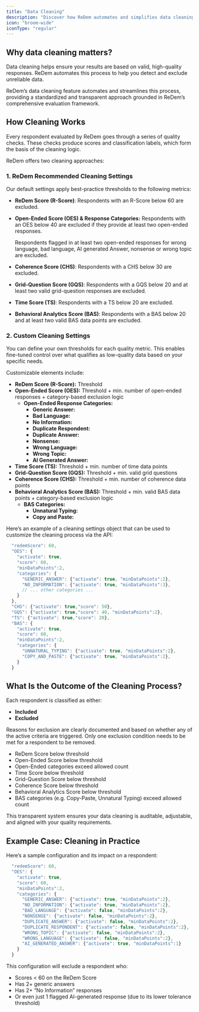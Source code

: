 ```yaml
---
title: "Data Cleaning"
description: "Discover how ReDem automates and simplifies data cleaning."
icon: "broom-wide"
iconType: "regular"
---
```


## Why data cleaning matters?

Data cleaning helps ensure your results are based on valid, high-quality responses. ReDem automates this process to help you detect and exclude unreliable data.

ReDem’s data cleaning feature automates and streamlines this process, providing a standardized and transparent approach grounded in ReDem’s comprehensive evaluation framework.

## How Cleaning Works

Every respondent evaluated by ReDem goes through a series of quality checks. These checks produce scores and classification labels, which form the basis of the cleaning logic.

ReDem offers two cleaning approaches:

### 1. ReDem Recommended Cleaning Settings

Our default settings apply best-practice thresholds to the following metrics:


- **ReDem Score (R-Score)**: Respondents with an R-Score below 60 are excluded.
- **Open-Ended Score (OES) & Response Categories:**
  Respondents with an OES below 40 are excluded if they provide at least two open-ended responses.

  Respondents flagged in at least two open-ended responses for wrong language, bad language, AI generated Answer, nonsense or wrong topic are excluded.
- **Coherence Score (CHS)**: Respondents with a CHS below 30 are excluded.
- **Grid-Question Score (GQS)**: Respondents with a GQS below 20 and at least two valid grid-question responses are excluded.
- **Time Score (TS)**: Respondents with a TS below 20 are excluded.
- **Behavioral Analytics Score (BAS)**: Respondents with a BAS below 20 and at least two valid BAS data points are excluded.

### 2. Custom Cleaning Settings

You can define your own thresholds for each quality metric. This enables fine-tuned control over what qualifies as low-quality data based on your specific needs.

Customizable elements include:

- **ReDem Score (R-Score):** Threshold
- **Open-Ended Score (OES):** Threshold + min. number of open-ended responses + category-based exclusion logic
  - **Open-Ended Response Categories:**
    - **Generic Answer:**
    - **Bad Language:**
    - **No Information:**
    - **Duplicate Respondent:**
    - **Duplicate Answer:**
    - **Nonsense:**
    - **Wrong Language:**
    - **Wrong Topic:**
    - **AI Generated Answer:**
- **Time Score (TS):** Threshold + min. number of time data points
- **Grid-Question Score (GQS):** Threshold + min. valid grid questions
- **Coherence Score (CHS):** Threshold + min. number of coherence data points
- **Behavioral Analytics Score (BAS):** Threshold + min. valid BAS data points + category-based exclusion logic
  - **BAS Categories:**
    - **Unnatural Typing:**
    - **Copy and Paste:**


Here’s an example of a cleaning settings object that can be used to customize the cleaning process via the API:

```javascript
  "redemScore": 60,
  "OES": {
    "activate": true,
    "score": 60,
    "minDataPoints":2,
    "categories": {
      "GENERIC_ANSWER": {"activate": true, "minDataPoints":2},
      "NO_INFORMATION": {"activate": true, "minDataPoints":3},
      // ... other categories ...
    }
  },
  "CHS": {"activate": true,"score": 50},
  "GQS": {"activate": true,"score": 40, "minDataPoints":2},
  "TS": {"activate": true,"score": 20},
  "BAS": {
    "activate": true,
    "score": 60, 
    "minDataPoints":2,
    "categories": {
      "UNNATURAL_TYPING": {"activate": true, "minDataPoints":2},
      "COPY_AND_PASTE": {"activate": true, "minDataPoints":2},
    }
  }
```

## What Is the Outcome of the Cleaning Process?

Each respondent is classified as either:
- **Included**
- **Excluded**

Reasons for exclusion are clearly documented and based on whether any of the active criteria are triggered. Only one exclusion condition needs to be met for a respondent to be removed.

- ReDem Score below threshold
- Open-Ended Score below threshold
- Open-Ended categories exceed allowed count
- Time Score below threshold
- Grid-Question Score below threshold
- Coherence Score below threshold
- Behavioral Analytics Score below threshold
- BAS categories (e.g. Copy-Paste, Unnatural Typing) exceed allowed count

This transparent system ensures your data cleaning is auditable, adjustable, and aligned with your quality requirements.

## Example Case: Cleaning in Practice

Here’s a sample configuration and its impact on a respondent:

```javascript
  "redemScore": 60,
  "OES": {
    "activate": true,
    "score": 60,
    "minDataPoints":2,
    "categories": {
      "GENERIC_ANSWER": {"activate": true, "minDataPoints":2},
      "NO_INFORMATION": {"activate": true, "minDataPoints":2},
      "BAD_LANGUAGE": {"activate": false, "minDataPoints":2},
      "NONSENSE": {"activate": false, "minDataPoints":2},
      "DUPLICATE_ANSWER": {"activate": false, "minDataPoints":2},
      "DUPLICATE_RESPONDENT": {"activate": false, "minDataPoints":2},
      "WRONG_TOPIC": {"activate": false, "minDataPoints":2},
      "WRONG_LANGUAGE": {"activate": false, "minDataPoints":2},
      "AI_GENERATED_ANSWER": {"activate": true, "minDataPoints":1}
    }
  }
```

This configuration will exclude a respondent who:
- Scores < 60 on the ReDem Score
- Has 2+ generic answers
- Has 2+ “No Information” responses
- Or even just 1 flagged AI-generated response (due to its lower tolerance threshold)
